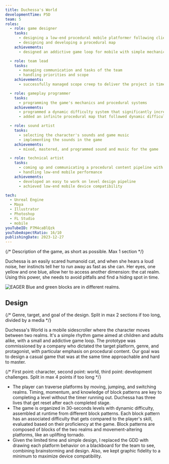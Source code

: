 ```yaml
---
title: Duchessa's World
developmentTime: P5D
team: 5
roles:
  - role: game designer
    tasks:
      - designing a low-end procedural mobile platformer following client specifications
      - designing and developing a procedural map
    achievements:
      - designed an addictive game loop for mobile with simple mechanics

  - role: team lead
    tasks:
      - managing communication and tasks of the team
      - handling priorities and scope
    achievements:
      - successfully managed scope creep to deliver the project in time

  - role: gameplay programmer
    tasks:
      - programming the game's mechanics and procedural systems
    achievements:
      - programmed a dynamic difficulty system that significantly increased repeatability
      - added an infinite procedural map that followed dynamic difficulty

  - role: sound artist
    tasks:
      - selecting the character's sounds and game music
      - implementing the sounds in the game
    achievements:
      - mixed, mastered, and programmed sound and music for the game

  - role: technical artist
    tasks:
      - coming up and communicating a procedural content pipeline with artists and programmers
      - handling low-end mobile performance
    achievements:
      - developed an easy to work on level design pipeline
      - achieved low-end mobile device compatibility

tech:
  - Unreal Engine
  - Maya
  - Illustrator
  - Photoshop
  - FL Studio
  - mobile
youTubeID: P7M4caBlQzk
youTubeAspectRatio: 16/10
publishingDate: 2023-12-27
---
```


{/* Description of the game, as short as possible. Max 1 section */}

Duchessa is an easily scared humanoid cat, and when she hears a loud noise, her instincts tell her to run away as fast as she can. Her eyes, one yellow and one blue, allow her to access another dimension: the cat realm. Using this power, she needs to avoid pitfalls and find a hiding spot in time.

![EAGER Blue and green blocks are in different realms.](./duchessas-world-game.png)

## Design

{/* Genre, target, and goal of the design. Split in max 2 sections if too long, divided by a media */}

Duchessa's World is a mobile sidescroller where the character moves between two realms. It's a simple rhythm game aimed at children and adults alike, with a small and addictive game loop. The prototype was commissioned by a company who dictated the target platform, genre, and protagonist, with particular emphasis on procedural content. Our goal was to design a casual game that was at the same time approachable and hard to master.

{/* First point: character, second point: world, third point: development challenges. Split in max 4 points if too long */}

- The player can traverse platforms by moving, jumping, and switching realms. Timing, momentum, and knowledge of block patterns are key to completing a level without the timer running out. Duchessa has three lives that get reset after each completed stage.
- The game is organized in 30-seconds levels with dynamic difficulty, assembled at runtime from different block patterns. Each block pattern has an associated difficulty that gets compared to the player's skill, evaluated based on their proficiency at the game. Block patterns are composed of blocks of the two realms and movement-altering platforms, like an uplifting tornado.
- Given the limited time and simple design, I replaced the GDD with drawing each platform behavior on a blackboard for the team to see, combining brainstorming and design. Also, we kept graphic fidelity to a minimum to maximize device compatibility.
